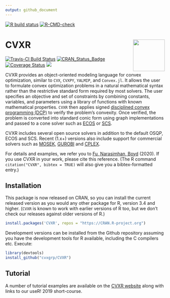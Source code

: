 ```yaml
---
output: github_document
---
```

<!-- badges: start -->
[![R build status](https://github.com/cvxgrp/CVXR/workflows/R-CMD-check/badge.svg)](https://github.com/cvxgrp/CVXR/actions)
[![R-CMD-check](https://github.com/cvxgrp/CVXR/workflows/R-CMD-check/badge.svg)](https://github.com/cvxgrp/CVXR/actions)
<!-- badges: end -->

<!-- README.md is generated from the source: README.Rmd -->

# CVXR <img src="man/figures/logo.png" width="100" align="right" />

[![Travis-CI Build Status](https://travis-ci.org/cvxgrp/CVXR.svg?branch=master)](https://travis-ci.org/cvxgrp/CVXR)
[![CRAN_Status_Badge](https://www.r-pkg.org/badges/version/CVXR)](https://cran.r-project.org/package=CVXR)
[![Coverage
Status](https://img.shields.io/codecov/c/github/cvxgrp/CVXR/master.svg)](https://codecov.io/github/cvxgrp/CVXR?branch=master)
[![](https://cranlogs.r-pkg.org/badges/CVXR)](https://CRAN.R-project.org/package=CVXR)

CVXR provides an object-oriented modeling language for convex
optimization, similar to `CVX`, `CVXPY`, `YALMIP`, and `Convex.jl`. It
allows the user to formulate convex optimization problems in a natural
mathematical syntax rather than the restrictive standard form required
by most solvers. The user specifies an objective and set of
constraints by combining constants, variables, and parameters using a
library of functions with known mathematical properties. `CVXR` then
applies signed [disciplined convex programming
(DCP)](https://web.stanford.edu/~boyd/papers/pdf/disc_cvx_prog.pdf) to
verify the problem’s convexity. Once verified, the problem is
converted into standard conic form using graph implementations and
passed to a cone solver such as
[ECOS](https://github.com/embotech/ecos) or
[SCS](https://github.com/cvxgrp/scs).

CVXR includes several open source solvers in addition to the default
OSQP, ECOS and SCS. Recent (1.x+) versions also include support for
commercial solvers such as [MOSEK](https://www.mosek.com),
[GUROBI](https://www.gurobi.com) and
[CPLEX](https://www.ibm.com/analytics/cplex-optimizer).

For details and examples, we refer you to [Fu, Narasimhan,
Boyd](https://dx.doi.org/10.18637/jss.v094.i14) (2020). If you use
CVXR in your work, please cite this reference. (The R command
`citation("CVXR", bibtex = TRUE)` will also give you a
bibtex-formatted entry.)

## Installation

This package is now released on CRAN, so you can install the current
released version as you would any other package for R, version 3.4
and higher. (`CVXR` is known to work with earlier versions of R too,
but we don't check our releases against older versions of R.)

```r
install.packages('CVXR', repos = "https://CRAN.R-project.org")
```

Development versions can be installed from the Github repository
assuming you have the development tools
for R available, including the C compilers etc. Execute:

```r
library(devtools)
install_github("cvxgrp/CVXR")
```

## Tutorial

A number of tutorial examples are available on the [CVXR
website](https://cvxr.rbind.io) along with links to our useR! 2019
short-course.


